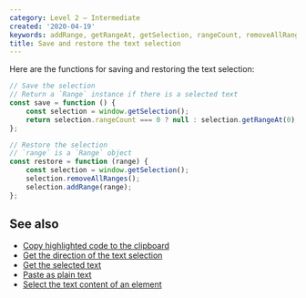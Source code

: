 ```yaml
---
category: Level 2 — Intermediate
created: '2020-04-19'
keywords: addRange, getRangeAt, getSelection, rangeCount, removeAllRanges, restore range, window get selection
title: Save and restore the text selection
---
```


Here are the functions for saving and restoring the text selection:

```js
// Save the selection
// Return a `Range` instance if there is a selected text
const save = function () {
    const selection = window.getSelection();
    return selection.rangeCount === 0 ? null : selection.getRangeAt(0);
};

// Restore the selection
// `range` is a `Range` object
const restore = function (range) {
    const selection = window.getSelection();
    selection.removeAllRanges();
    selection.addRange(range);
};
```

## See also

-   [Copy highlighted code to the clipboard](https://phuoc.ng/collection/html-dom/copy-highlighted-code-to-the-clipboard)
-   [Get the direction of the text selection](https://phuoc.ng/collection/html-dom/get-the-direction-of-the-text-selection)
-   [Get the selected text](https://phuoc.ng/collection/html-dom/get-the-selected-text)
-   [Paste as plain text](https://phuoc.ng/collection/html-dom/paste-as-plain-text)
-   [Select the text content of an element](https://phuoc.ng/collection/html-dom/select-the-text-content-of-an-element)
